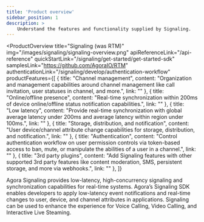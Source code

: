 ```yaml
---
title: 'Product overview'
sidebar_position: 1
description: >
    Understand the features and functionality supplied by Signaling.
---
```



<ProductOverview
  title="Signaling (was RTM)"
  img="/images/signaling/signaling-overview.png"
  apiReferenceLink="/api-reference"
  quickStartLink="/signaling/get-started/get-started-sdk"
  samplesLink="https://github.com/AgoraIO/RTM"
  authenticationLink="/signaling/develop/authentication-workflow"
  productFeatures={[
    {
      title: "Channel management",
      content: "Organization and management capabilities around channel management like call invitation, user statuses in channel, and more.",
      link: ""
    },
    {
      title: "Online/offline presence",
      content: "Real-time synchronization within 200ms of device online/offline status notification capabilities.",
      link: ""
    },
    {
      title: "Low latency",
      content: "Provide real-time synchronization with global average latency under 200ms and average latency within region under 100ms.",
      link: ""
    },
    {
      title: "Storage, distribution, and notification",
      content: "User device/channel attribute change capabilities for storage, distribution, and notification.",
      link: ""
    },
    {
      title: "Authentication",
      content: "Control authentication workflow on user permission controls via token-based access to ban, mute, or manipulate the abilities of a user in a channel.",
      link: ""
    },
    {
      title: "3rd party plugins",
      content: "Add Signaling features with other supported 3rd party features like content moderation, SMS, persistent storage, and more via webhooks.",
      link: ""
    },
  ]}

>

Agora Signaling provides low-latency, high-concurrency signaling and synchronization capabilities for real-time systems. Agora’s Signaling SDK enables developers to apply low-latency event notifications and real-time changes to user, device, and channel attributes in applications. Signaling can be used to enhance the experience for Voice Calling, Video Calling, and Interactive Live Steaming.



</ProductOverview>